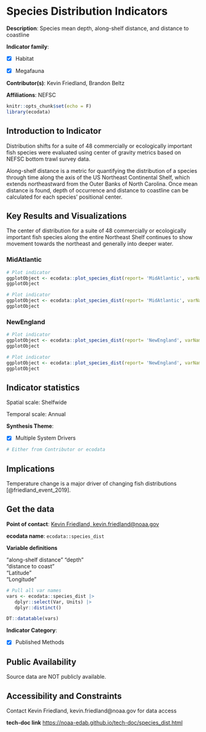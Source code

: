 # Species Distribution Indicators {#species_dist}

**Description**: Species mean depth, along-shelf distance, and distance to coastline

**Indicator family**: 

- [X] Habitat
- [X] Megafauna


**Contributor(s)**: Kevin Friedland, Brandon Beltz

**Affiliations**: NEFSC

```{r echo=FALSE}
knitr::opts_chunk$set(echo = F)
library(ecodata)
```
## Introduction to Indicator
Distribution shifts for a suite of 48 commercially or ecologically important fish species were evaluated using center of gravity metrics based on NEFSC bottom trawl survey data.

Along-shelf distance is a metric for quantifying the distribution of a species through time along the axis of the US Northeast Continental Shelf, which extends northeastward from the Outer Banks of North Carolina. Once mean distance is found, depth of occurrence and distance to coastline can be calculated for each species’ positional center.

## Key Results and Visualizations
The center of distribution for a suite of 48 commercially or ecologically important fish species along the entire Northeast Shelf continues to show movement towards the northeast and generally into deeper water.

### MidAtlantic

```{r plot_species_distMidAtlanticalong}
# Plot indicator
ggplotObject <- ecodata::plot_species_dist(report= 'MidAtlantic', varName= 'along')
ggplotObject
```

```{r plot_species_distMidAtlanticdepth}
# Plot indicator
ggplotObject <- ecodata::plot_species_dist(report= 'MidAtlantic', varName= 'depth')
ggplotObject
```

### NewEngland

```{r plot_species_distNewEnglandalong}
# Plot indicator
ggplotObject <- ecodata::plot_species_dist(report= 'NewEngland', varName= 'along')
ggplotObject
```

```{r plot_species_distNewEnglanddepth}
# Plot indicator
ggplotObject <- ecodata::plot_species_dist(report= 'NewEngland', varName= 'depth')
ggplotObject
```


## Indicator statistics 
Spatial scale: Shelfwide

Temporal scale: Annual

**Synthesis Theme**:

- [X] Multiple System Drivers


```{r autostats_species_dist}
# Either from Contributor or ecodata
```

## Implications
Temperature change is a major driver of changing fish distributions [@friedland_event_2019].

## Get the data

**Point of contact**: [Kevin Friedland, kevin.friedland@noaa.gov](mailto:Kevin Friedland, kevin.friedland@noaa.gov){.email}

**ecodata name**: `ecodata::species_dist`

**Variable definitions**

"along-shelf distance"  "depth"                 "distance to coast"     "Latitude"              "Longitude"

```{r vars_species_dist}
# Pull all var names
vars <- ecodata::species_dist |>
   dplyr::select(Var, Units) |>
   dplyr::distinct()

DT::datatable(vars)
```
**Indicator Category**:

- [X] Published Methods


## Public Availability

Source data are NOT publicly available.

## Accessibility and Constraints

Contact Kevin Friedland, kevin.friedland@noaa.gov for data access

**tech-doc link**
<https://noaa-edab.github.io/tech-doc/species_dist.html>

